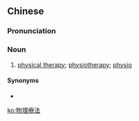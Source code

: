 {{also|物理疗法}}
==Chinese==
{{zh-forms|s=物理疗法|type=22}}

===Pronunciation===
{{zh-pron
|m=wùlǐ liáofǎ
|c=mat6 lei5 liu4 faat3
|cat=n
}}

===Noun===
{{zh-noun}}

# [[physical therapy]]; [[physiotherapy]]; [[physio]]

====Synonyms====
* {{zh-l|物理治療}}

[[ko:物理療法]]